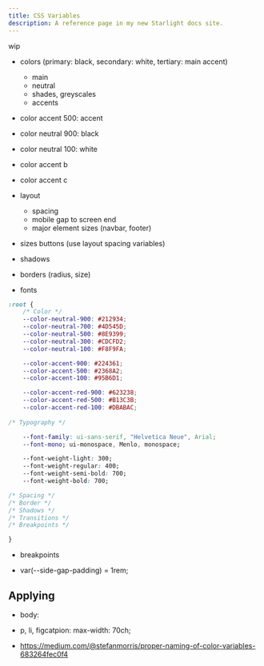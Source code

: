 ```yaml
---
title: CSS Variables
description: A reference page in my new Starlight docs site.
---
```


wip

- colors (primary: black, secondary: white, tertiary: main accent)
    - main
    - neutral
    - shades, greyscales
    - accents

- color accent 500: accent
- color neutral 900: black
- color neutral 100: white

- color accent b
- color accent c

- layout
    - spacing
    - mobile gap to screen end
    - major element sizes (navbar, footer)
- sizes buttons (use layout spacing variables)
- shadows
- borders (radius, size)
- fonts

```css
:root {
    /* Color */
    --color-neutral-900: #212934;
    --color-neutral-700: #4D545D;
    --color-neutral-500: #8E9399;
    --color-neutral-300: #CDCFD2;
    --color-neutral-100: #F8F9FA;

    --color-accent-900: #224361;
    --color-accent-500: #2368A2;
    --color-accent-100: #95B6D1;

    --color-accent-red-900: #623238;
    --color-accent-red-500: #B13C3B;
    --color-accent-red-100: #DBABAC;
    
/* Typography */

    --font-family: ui-sans-serif, "Helvetica Neue", Arial;
    --font-mono; ui-monospace, Menlo, monospace;

    --font-weight-light: 300;
    --font-weight-regular: 400;
    --font-weight-semi-bold: 700;
    --font-weight-bold: 700;

/* Spacing */
/* Border */
/* Shadows */
/* Transitions */
/* Breakpoints */

}
```

- breakpoints


- var(--side-gap-padding) = 1rem;


## Applying
- body: 



- p, li, figcatpion: max-width: 70ch;

- https://medium.com/@stefanmorris/proper-naming-of-color-variables-683264fec0f4